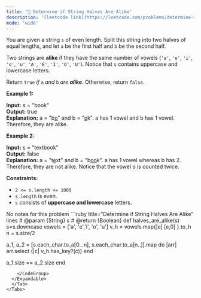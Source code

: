```yaml
---
title: '🧩 Determine if String Halves Are Alike'
description: '[leetcode link](https://leetcode.com/problems/determine-if-string-halves-are-alike/description/)'
mode: 'wide'
---
```

<Tabs>
  <Tab title="Question" icon="circle-question" iconType="regular">
    <Card>
      <p>You are given a string <code>s</code> of even length. Split this string into two halves of equal lengths, and let <code>a</code> be the first half and <code>b</code> be the second half.</p>  <p>Two strings are <strong>alike</strong> if they have the same number of vowels (<code>&#39;a&#39;</code>, <code>&#39;e&#39;</code>, <code>&#39;i&#39;</code>, <code>&#39;o&#39;</code>, <code>&#39;u&#39;</code>, <code>&#39;A&#39;</code>, <code>&#39;E&#39;</code>, <code>&#39;I&#39;</code>, <code>&#39;O&#39;</code>, <code>&#39;U&#39;</code>). Notice that <code>s</code> contains uppercase and lowercase letters.</p>  <p>Return <code>true</code><em> if </em><code>a</code><em> and </em><code>b</code><em> are <strong>alike</strong></em>. Otherwise, return <code>false</code>.</p>   <p><strong class="example">Example 1:</strong></p>   <strong>Input:</strong> s = &quot;book&quot; <br/> <strong>Output:</strong> true <br/> <strong>Explanation:</strong> a = &quot;b<u>o</u>&quot; and b = &quot;<u>o</u>k&quot;. a has 1 vowel and b has 1 vowel. Therefore, they are alike.   <p><strong class="example">Example 2:</strong></p>   <strong>Input:</strong> s = &quot;textbook&quot; <br/> <strong>Output:</strong> false <br/> <strong>Explanation:</strong> a = &quot;t<u>e</u>xt&quot; and b = &quot;b<u>oo</u>k&quot;. a has 1 vowel whereas b has 2. Therefore, they are not alike. Notice that the vowel o is counted twice.    <p><strong>Constraints:</strong></p>  <ul>  <li><code>2 &lt;= s.length &lt;= 1000</code></li>  <li><code>s.length</code> is even.</li>  <li><code>s</code> consists of <strong>uppercase and lowercase</strong> letters.</li> </ul> 
    </Card>
  </Tab>
  <Tab title="Solution" icon="lightbulb" iconType="regular" >
    <Card>
      No notes for this problem
    </Card>
  <Expandable title="code">
    <CodeGroup dropdown>
```ruby title="Determine if String Halves Are Alike" lines
# @param {String} s
# @return {Boolean}
def halves_are_alike(s)
  s=s.downcase
  vowels = ['a', 'e','i', 'o', 'u']
  v_h = vowels.map{|e| [e,0] }.to_h
  n = s.size/2
  
  a_1, a_2 = [s.each_char.to_a[0...n], s.each_char.to_a[n..]].map do |arr|
    arr.select {|c| v_h.has_key?(c)}
  end
  
  a_1.size == a_2.size
end
```
    </CodeGroup>
  </Expandable>
  </Tab>
</Tabs>